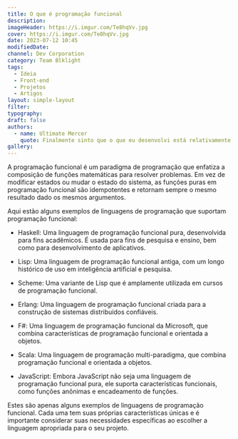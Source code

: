 ```yaml
---
title: O que é programação funcional
description:
imageHeader: https://i.imgur.com/Te8hqVv.jpg
cover: https://i.imgur.com/Te8hqVv.jpg
date: 2023-07-12 10:45
modifiedDate:
channel: Dev Corporation
category: Team Blklight
tags:
  - Ideia
  - Front-end
  - Projetos
  - Artigos
layout: simple-layout
filter:
typography:
draft: false
authors:
  - name: Ultimate Mercer
    quote: Finalmente sinto que o que eu desenvolvi está relativamente OK, mas agora é seguir aprimorando e evoluindo mais essa ideia!
gallery:
---
```


A programação funcional é um paradigma de programação que enfatiza a composição de funções matemáticas para resolver problemas. Em vez de modificar estados ou mudar o estado do sistema, as funções puras em programação funcional são idempotentes e retornam sempre o mesmo resultado dado os mesmos argumentos.

Aqui estão alguns exemplos de linguagens de programação que suportam programação funcional:

- Haskell: Uma linguagem de programação funcional pura, desenvolvida para fins acadêmicos. É usada para fins de pesquisa e ensino, bem como para desenvolvimento de aplicativos.

- Lisp: Uma linguagem de programação funcional antiga, com um longo histórico de uso em inteligência artificial e pesquisa.

- Scheme: Uma variante de Lisp que é amplamente utilizada em cursos de programação funcional.

- Erlang: Uma linguagem de programação funcional criada para a construção de sistemas distribuídos confiáveis.

- F#: Uma linguagem de programação funcional da Microsoft, que combina características de programação funcional e orientada a objetos.

- Scala: Uma linguagem de programação multi-paradigma, que combina programação funcional e orientada a objetos.

- JavaScript: Embora JavaScript não seja uma linguagem de programação funcional pura, ele suporta características funcionais, como funções anônimas e encadeamento de funções.

Estes são apenas alguns exemplos de linguagens de programação funcional. Cada uma tem suas próprias características únicas e é importante considerar suas necessidades específicas ao escolher a linguagem apropriada para o seu projeto.

